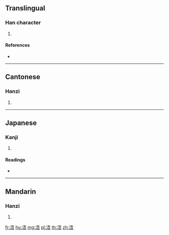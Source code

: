 {{character info/new}}
==Translingual==

===Han character===
{{Han char|rn=85|rad=水|as=07|sn=10|four=31161|canj=EMMR}}

# {{defn|Han|sort=水07}}

====References====
* {{Han ref|kx=0625.010|dkj=17488|dj=1023.010|hdz=31620.010|uh=6D6F|ud=28015|bh=D24F|bd=53839}}

----

==Cantonese==

===Hanzi===
{{yue-hanzi|jyut=|y=ng4}}

# {{defn|lang=yue|sort=水07}}

----

==Japanese==

===Kanji===
{{ja-kanji|grade=|rs=水07}}

# {{defn|lang=ja|sort=水07}}

====Readings====
* {{ja-readings|on=[[ご]] (go)|kun=}}

----

==Mandarin==

===Hanzi===
{{cmn-hanzi|pin=[[wú]] ([[wu2]])|wg=wu<sup>2</sup>}}

# {{defn|lang=cmn|sort=水07}}

[[fr:浯]]
[[hu:浯]]
[[mg:浯]]
[[pl:浯]]
[[th:浯]]
[[zh:浯]]